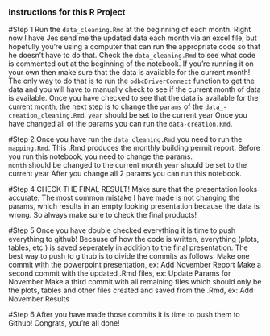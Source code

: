
### Instructions for this R Project

#Step 1
Run the `data_cleaning.Rmd` at the beginning of each month. Right now I have Jes send me the updated data each month via an excel file, but hopefully you're using a computer that can run the appropriate code so that he doesn't have to do that. Check the `data_cleaning.Rmd` to see what code is commented out at the beginning of the notebook. If you're running it on your own then make sure that the data is available for the current month! The only way to do that is to run the `odbcDriverConnect` function to get the data and you will have to manually check to see if the current month of data is available. Once you have checked to see that the data is available for the current month, the next step is to change the `params` of the `data_-creation_cleaning.Rmd`. 
          `year` should be set to the current year
Once you have changed all of the params you can run the `data-creation.Rmd`.


#Step 2
Once you have run the `data_cleaning.Rmd` you need to run the `mapping.Rmd`. This .Rmd produces the monthly building permit report. Before you run this notebook, you need to change the params.  
          `month` should be changed to the current month
          `year` should be set to the current year
After you change all 2 params you can run this notebook. 

#Step 4
CHECK THE FINAL RESULT! Make sure that the presentation looks accurate. The most common mistake I have made is not changing the params, which results in an empty looking presentation because the data is wrong. So always make sure to check the final products!

#Step 5
Once you have double checked everything it is time to push everything to github! Because of how the code is written, everything (plots, tables, etc.) is saved seperately in addition to the final presentation. The best way to push to github is to divide the commits as follows:
          Make one commit with the powerpoint presentation, ex: Add November Report
          Make a second commit with the updated .Rmd files, ex: Update Params for November
          Make a third commit with all remaining files which should only be the plots, tables and other files created and saved from the .Rmd, ex: Add November Results
          
#Step 6
After you have made those commits it is time to push them to Github! Congrats, you're all done! 